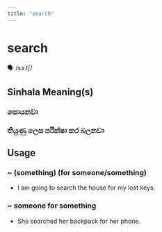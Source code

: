 ```yaml
---
title: "search"
---
```


# search

🗣️ /sɜːtʃ/

## Sinhala Meaning(s)

### සොයනවා
### තියුණු ලෙස පරීක්ෂා කර බලනවා

## Usage

### ~ (something) (for someone/something)

- I am going to search the house for my lost keys.


### ~ someone for something

- She searched her backpack for her phone.

